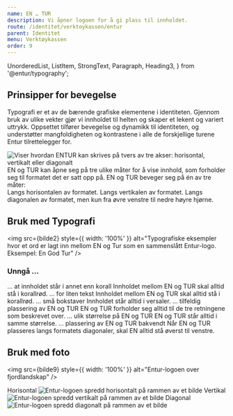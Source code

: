 ```yaml
---
name: EN … TUR
description: Vi åpner logoen for å gi plass til innholdet.
route: /identitet/verktoykassen/entur
parent: Identitet
menu: Verktøykassen
order: 9
---
```


  UnorderedList,
  ListItem,
  StrongText,
  Paragraph,
  Heading3,
} from '@entur/typography';

<PageHeader />

## Prinsipper for bevegelse

Typografi er et av de bærende grafiske elementene i identiteten.
Gjennom bruk av ulike vekter gjør vi innholdet til helten og skaper et lekent og variert uttrykk.
Oppsettet tilfører bevegelse og dynamikk til identiteten, og understøtter mangfoldigheten og kontrastene i alle de forskjellige turene Entur tilrettelegger for.

<GridContainer spacing="extraLarge">
  <GridItem small={12} medium={8}>
    <img
      src={bilde1}
      style={{ width: '100%' }}
      alt="Viser hvordan ENTUR kan skrives på tvers av tre akser: horisontal, vertikalt eller diagonalt"
    />
  </GridItem>
  <GridItem small={12} medium={4}>
    <div>
      EN og TUR kan åpne seg på tre ulike måter for å vise innhold, som
      forholder seg til formatet det er satt opp på. EN og TUR beveger seg på én
      av tre måter:
    </div>
    <UnorderedList>
      <ListItem>Langs horisontalen av formatet.</ListItem>
      <ListItem>Langs vertikalen av formatet.</ListItem>
      <ListItem>
        Langs diagonalen av formatet, men kun fra øvre venstre til nedre høyre
        hjørne.
      </ListItem>
    </UnorderedList>
  </GridItem>
</GridContainer>

## Bruk med Typografi

<img
  src={bilde2}
  style={{ width: '100%' }}
  alt="Typografiske eksempler hvor et ord er lagt inn mellom EN og Tur som en sammenslått Entur-logo. Eksempel: En God Tur"
/>

### Unngå …
  <DoDontGroup>
    <DoDontCard
      contrast
      variant="negative"
      src={bilde3}
      className="ds-en-tur-overlay"
      alt="Sammenslått Entur logo med grønn og grå tekst imellom"
      noPadding
    >
      <StrongText>… at innholdet står i annet enn korall</StrongText>
      <Paragraph>
        Innholdet mellom EN og TUR skal alltid stå i korallrød.
      </Paragraph>
    </DoDontCard>
    <DoDontCard
      contrast
      variant="negative"
      src={bilde4}
      className="ds-en-tur-overlay"
      alt="Sammenslått Entur-logo med liten tekst imellom "
      noPadding
    >
      <StrongText>… for liten tekst</StrongText>
      <Paragraph>
        Innholdet mellom EN og TUR skal alltid stå i korallrød.
      </Paragraph>
    </DoDontCard>
    <DoDontCard
      contrast
      variant="negative"
      src={bilde5}
      className="ds-en-tur-overlay"
      alt="Sammenslått Entur-logo med små bokstaver imellom"
      noPadding
    >
      <StrongText>… små bokstaver</StrongText>
      <Paragraph>Innholdet står alltid i versaler.</Paragraph>
    </DoDontCard>
    <DoDontCard
      contrast
      variant="negative"
      src={bilde6}
      className="ds-en-tur-overlay"
      alt="Sammenslått Entur-logo som ikke følger en av de tre aksene nevnt over"
      noPadding
    >
      <StrongText>… tilfeldig plassering av EN og TUR</StrongText>
      <Paragraph>
        EN og TUR forholder seg alltid til de tre retningene som beskrevet over.
      </Paragraph>
    </DoDontCard>
    <DoDontCard
      contrast
      variant="negative"
      src={bilde7}
      className="ds-en-tur-overlay"
      alt="Sammenslått Entur-logo hvor de forskjellige elementene varierer i størrelse"
      noPadding
    >
      <StrongText>… ulik størrelse på EN og TUR</StrongText>
      <Paragraph> EN og TUR står alltid i samme størrelse.</Paragraph>
    </DoDontCard>
    <DoDontCard
      contrast
      variant="negative"
      src={bilde8}
      className="ds-en-tur-overlay"
      alt="Sammenslått Entur-logo i reversert rekkefølge på vertikalen"
      noPadding
    >
      <StrongText>… plassering av EN og TUR bakvendt</StrongText>
      <Paragraph> Når EN og TUR plasseres langs formatets diagonaler, skal EN alltid stå øverst til venstre. </Paragraph>
    </DoDontCard>
  </DoDontGroup>

## Bruk med foto

<img
  src={bilde9}
  style={{ width: '100%' }}
  alt="Entur-logoen over fjordlandskap"
/>

<GridContainer spacing="extraLarge">
  <GridItem small={6} medium={4}>
    <Heading3>Horisontal</Heading3>
    <img
      src={bilde10}
      style={{ width: '100%' }}
      alt="Entur-logoen spredd horisontalt på rammen av et bilde"
    />
  </GridItem>
  <GridItem small={6} medium={4}>
    <Heading3>Vertikal</Heading3>
    <img
      src={bilde11}
      style={{ width: '100%' }}
      alt="Entur-logoen spredd vertikalt på rammen av et bilde"
    />
  </GridItem>
  <GridItem small={6} medium={4}>
    <Heading3>Diagonal</Heading3>
    <img
      src={bilde12}
      style={{ width: '100%' }}
      alt="Entur-logoen spredd diagonalt på rammen av et bilde"
    />
  </GridItem>
</GridContainer>
